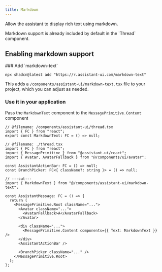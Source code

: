 ```yaml
---
title: Markdown
---
```


Allow the assistant to display rich text using markdown.


<Callout>
  Markdown support is already included by default in the `Thread` component.
</Callout>

## Enabling markdown support

<Steps>

<Step>
### Add `markdown-text`

```tsx
npx shadcn@latest add "https://r.assistant-ui.com/markdown-text"
```

This adds a `/components/assistant-ui/markdown-text.tsx` file to your project, which you can adjust as needed.

</Step>

<Step>

### Use it in your application

Pass the `MarkdownText` component to the `MessagePrimitive.Content` component

```tsx twoslash title="/components/assistant-ui/thread.tsx" {1,11}
// @filename: /components/assistant-ui/thread.tsx
import { FC } from "react";
export const MarkdownText: FC = () => null;

// @filename: ./thread.tsx
import { FC } from "react";
import { MessagePrimitive } from "@assistant-ui/react";
import { Avatar, AvatarFallback } from "@/components/ui/avatar";

const AssistantActionBar: FC = () => null;
const BranchPicker: FC<{ className?: string }> = () => null;

// ---cut---
import { MarkdownText } from "@/components/assistant-ui/markdown-text";

const AssistantMessage: FC = () => {
  return (
    <MessagePrimitive.Root className="...">
      <Avatar className="...">
        <AvatarFallback>A</AvatarFallback>
      </Avatar>

      <div className="...">
        <MessagePrimitive.Content components={{ Text: MarkdownText }} />
      </div>
      <AssistantActionBar />

      <BranchPicker className="..." />
    </MessagePrimitive.Root>
  );
};
```

</Step>

</Steps>
